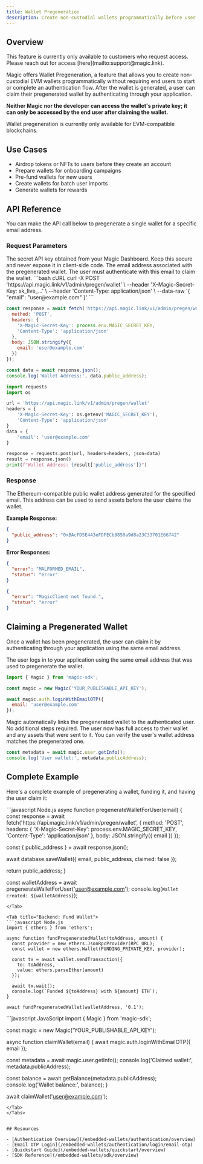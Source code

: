 ```yaml
---
title: Wallet Pregeneration
description: Create non-custodial wallets programmatically before user authentication
---
```


## Overview

<Info>
This feature is currently only available to customers who request access. Please reach out for access [here](mailto:support@magic.link).
</Info>

Magic offers Wallet Pregeneration, a feature that allows you to create non-custodial EVM wallets programmatically without requiring end users to start or complete an authentication flow. After the wallet is generated, a user can claim their pregenerated wallet by authenticating through your application.

**Neither Magic nor the developer can access the wallet's private key; it can only be accessed by the end user after claiming the wallet.**

<Warning>
Wallet pregeneration is currently only available for EVM-compatible blockchains.
</Warning>

## Use Cases

- Airdrop tokens or NFTs to users before they create an account
- Prepare wallets for onboarding campaigns
- Pre-fund wallets for new users
- Create wallets for batch user imports
- Generate wallets for rewards

## API Reference

You can make the API call below to pregenerate a single wallet for a specific email address.

### Request Parameters

<ParamField header="X-Magic-Secret-Key" type="string" required>
The secret API key obtained from your Magic Dashboard. Keep this secure and never expose it in client-side code.
</ParamField>

<ParamField body="email" type="string" required>
The email address associated with the pregenerated wallet. The user must authenticate with this email to claim the wallet.
</ParamField>

<CodeGroup>
```bash cURL
curl -X POST 'https://api.magic.link/v1/admin/pregen/wallet' \
  --header 'X-Magic-Secret-Key: sk_live_...' \
  --header 'Content-Type: application/json' \
  --data-raw '{
    "email": "user@example.com"
  }'
```

```javascript Node.js
const response = await fetch('https://api.magic.link/v1/admin/pregen/wallet', {
  method: 'POST',
  headers: {
    'X-Magic-Secret-Key': process.env.MAGIC_SECRET_KEY,
    'Content-Type': 'application/json'
  },
  body: JSON.stringify({
    email: 'user@example.com'
  })
});

const data = await response.json();
console.log('Wallet Address:', data.public_address);
```

```python Python
import requests
import os

url = 'https://api.magic.link/v1/admin/pregen/wallet'
headers = {
    'X-Magic-Secret-Key': os.getenv('MAGIC_SECRET_KEY'),
    'Content-Type': 'application/json'
}
data = {
    'email': 'user@example.com'
}

response = requests.post(url, headers=headers, json=data)
result = response.json()
print(f"Wallet Address: {result['public_address']}")
```
</CodeGroup>

### Response

<ResponseField name="public_address" type="string" required>
The Ethereum-compatible public wallet address generated for the specified email. This address can be used to send assets before the user claims the wallet.
</ResponseField>

**Example Response:**

```json Success (200 OK)
{
  "public_address": "0xBAcFD5E443eFDFECb9850a9d8a23C33701E66742"
}
```

**Error Responses:**

```json Error (400 Bad Request)
{
  "error": "MALFORMED_EMAIL",
  "status": "error"
}
```

```json Error (401 Unauthorized)
{
  "error": "MagicClient not found.",
  "status": "error"
}
```

## Claiming a Pregenerated Wallet

Once a wallet has been pregenerated, the user can claim it by authenticating through your application using the same email address.

<Steps>
<Step title="User authenticates">
The user logs in to your application using the same email address that was used to pregenerate the wallet.

```javascript JavaScript
import { Magic } from 'magic-sdk';

const magic = new Magic('YOUR_PUBLISHABLE_API_KEY');

await magic.auth.loginWithEmailOTP({
  email: 'user@example.com'
});
```
</Step>

<Step title="Wallet is automatically claimed">
Magic automatically links the pregenerated wallet to the authenticated user. No additional steps required.

<Check>
The user now has full access to their wallet and any assets that were sent to it.
</Check>
</Step>

<Step title="Verify wallet ownership">
You can verify the user's wallet address matches the pregenerated one.

```javascript JavaScript
const metadata = await magic.user.getInfo();
console.log('User wallet:', metadata.publicAddress);
```
</Step>
</Steps>


## Complete Example

Here's a complete example of pregenerating a wallet, funding it, and having the user claim it:

<Tabs>
<Tab title="Backend: Pregenerate">
```javascript Node.js
async function pregenerateWalletForUser(email) {
  const response = await fetch('https://api.magic.link/v1/admin/pregen/wallet', {
    method: 'POST',
    headers: {
      'X-Magic-Secret-Key': process.env.MAGIC_SECRET_KEY,
      'Content-Type': 'application/json'
    },
    body: JSON.stringify({ email })
  });

  const { public_address } = await response.json();
  
  await database.saveWallet({
    email,
    public_address,
    claimed: false
  });
  
  return public_address;
}

const walletAddress = await pregenerateWalletForUser('user@example.com');
console.log(`Wallet created: ${walletAddress}`);
```
</Tab>

<Tab title="Backend: Fund Wallet">
```javascript Node.js
import { ethers } from 'ethers';

async function fundPregeneratedWallet(toAddress, amount) {
  const provider = new ethers.JsonRpcProvider(RPC_URL);
  const wallet = new ethers.Wallet(FUNDING_PRIVATE_KEY, provider);
  
  const tx = await wallet.sendTransaction({
    to: toAddress,
    value: ethers.parseEther(amount)
  });
  
  await tx.wait();
  console.log(`Funded ${toAddress} with ${amount} ETH`);
}

await fundPregeneratedWallet(walletAddress, '0.1');
```
</Tab>

<Tab title="Frontend: User Claims">
```javascript JavaScript
import { Magic } from 'magic-sdk';

const magic = new Magic('YOUR_PUBLISHABLE_API_KEY');

async function claimWallet(email) {
  await magic.auth.loginWithEmailOTP({ email });
  
  const metadata = await magic.user.getInfo();
  console.log('Claimed wallet:', metadata.publicAddress);
  
  const balance = await getBalance(metadata.publicAddress);
  console.log('Wallet balance:', balance);
}

await claimWallet('user@example.com');
```
</Tab>
</Tabs>


## Resources

- [Authentication Overview](/embedded-wallets/authentication/overview)
- [Email OTP Login](/embedded-wallets/authentication/login/email-otp)
- [Quickstart Guide](/embedded-wallets/quickstart/overview)
- [SDK Reference](/embedded-wallets/sdk/overview)